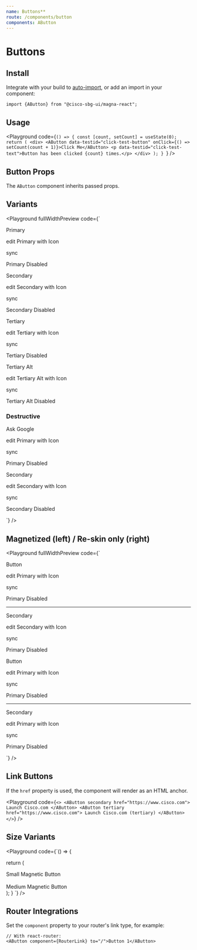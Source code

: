 ```yaml
---
name: Buttons**
route: /components/button
components: AButton
---
```


# Buttons

## Install

Integrate with your build to [auto-import](/#integrating), or add an import in your component:

```
import {AButton} from "@cisco-sbg-ui/magna-react";
```

## Usage

<Playground
  code={`() => {
  const [count, setCount] = useState(0);
  return (
    <div>
      <AButton data-testid="click-test-button" onClick={() => setCount(count + 1)}>Click Me</AButton>
      <p data-testid="click-test-text">Button has been clicked {count} times.</p>
    </div>
  );
}
`}
/>

## Button Props

The `AButton` component inherits passed props.

<Props of="AButton" />

## Variants

<Playground
  fullWidthPreview
  code={`<div className="container"><div className="d-flex">
  <div>
    <p>
      <AButton>Primary</AButton>
    </p>
    <p>
      <AButton>
        <AIcon left>edit</AIcon>
        Primary with Icon
      </AButton>
    </p>
    <p>
      <AButton icon>
        <AIcon>sync</AIcon>
      </AButton>
    </p>
    <p>
      <AButton disabled>Primary Disabled</AButton>
    </p>
  </div>
  <div className="ml-4">
    <p>
      <AButton secondary>Secondary</AButton>
    </p>
    <p>
      <AButton secondary>
        <AIcon left>edit</AIcon>
        Secondary with Icon
      </AButton>
    </p>
    <p>
      <AButton secondary icon>
        <AIcon>sync</AIcon>
      </AButton>
    </p>
    <p>
      <AButton secondary disabled>
        Secondary Disabled
      </AButton>
    </p>
  </div>
  <div className="ml-4">
    <p>
      <AButton tertiary>Tertiary</AButton>
    </p>
    <p>
      <AButton tertiary>
        <AIcon left>edit</AIcon>
        Tertiary with Icon
      </AButton>
    </p>
    <p>
      <AButton tertiary icon>
        <AIcon>sync</AIcon>
      </AButton>
    </p>
    <p>
      <AButton tertiary disabled>
        Tertiary Disabled
      </AButton>
    </p>
  </div>
  <div className="ml-4">
    <p>
      <AButton tertiaryAlt>Tertiary Alt</AButton>
    </p>
    <p>
      <AButton tertiaryAlt>
        <AIcon left>edit</AIcon>
        Tertiary Alt with Icon
      </AButton>
    </p>
    <p>
      <AButton tertiaryAlt icon>
        <AIcon>sync</AIcon>
      </AButton>
    </p>
    <p>
      <AButton tertiaryAlt disabled>
        Tertiary Alt Disabled
      </AButton>
    </p>
  </div>
</div>
<div className="d-flex"><h3>Destructive</h3></div>
  <div className="d-flex">
    <div>
      <p>
        <AButton data-testid="destructive-test-btn" destructive>Ask Google</AButton>
      </p>
      <p>
        <AButton destructive>
          <AIcon left>edit</AIcon>
          Primary with Icon
        </AButton>
      </p>
      <p>
        <AButton icon destructive>
          <AIcon>sync</AIcon>
        </AButton>
      </p>
      <p>
        <AButton primary disabled destructive >Primary  Disabled</AButton>
      </p>
    </div>
    <div className="ml-4">
      <p>
        <AButton secondary destructive>Secondary</AButton>
      </p>
      <p>
        <AButton secondary destructive>
          <AIcon left>edit</AIcon>
          Secondary with Icon
        </AButton>
      </p>
      <p>
        <AButton secondary icon destructive>
          <AIcon>sync</AIcon>
        </AButton>
      </p>
      <p>
        <AButton secondary disabled destructive>
          Secondary Disabled
        </AButton>
      </p>
    </div>
  </div>
</div>
`}
/>

## Magnetized (left) / Re-skin only (right)

<Playground
  fullWidthPreview
  code={`<div className="container"><div className="d-flex">
  <div>
    <p>
      <AButton medium>Button</AButton>
    </p>
    <p>
      <AButton  medium>
        <AIcon left>edit</AIcon>
        Primary with Icon
      </AButton>
    </p>
    <p>
      <AButton  medium icon>
        <AIcon>sync</AIcon>
      </AButton>
    </p>
    <p>
      <AButton disabled  medium>Primary Disabled</AButton>
    </p>
    <hr />
    <p>
      <AButton medium secondary>Secondary</AButton>
    </p>
    <p>
      <AButton  medium secondary>
        <AIcon left>edit</AIcon>
        Secondary with Icon
      </AButton>
    </p>
    <p>
      <AButton  medium icon secondary>
        <AIcon>sync</AIcon>
      </AButton>
    </p>
    <p>
      <AButton disabled  medium>Primary Disabled</AButton>
    </p>
  </div>
    <div style={{marginLeft: 10}}>
      <p>
        <AButton>Button</AButton>
      </p>
      <p>
        <AButton>
          <AIcon left>edit</AIcon>
          Primary with Icon
        </AButton>
      </p>
      <p>
        <AButton icon>
          <AIcon>sync</AIcon>
        </AButton>
      </p>
      <p>
        <AButton disabled>Primary Disabled</AButton>
      </p>
      <hr />
      <p>
        <AButton secondary>Secondary</AButton>
      </p>
      <p>
        <AButton  secondary>
          <AIcon left>edit</AIcon>
          Primary with Icon
        </AButton>
      </p>
      <p>
        <AButton  secondary icon>
          <AIcon>sync</AIcon>
        </AButton>
      </p>
      <p>
        <AButton disabled  secondary>Primary Disabled</AButton>
      </p>
    </div>
    </div>
</div>
`}
/>

## Link Buttons

If the `href` property is used, the component will render as an HTML anchor.

<Playground
  code={`<>
  <AButton secondary href="https://www.cisco.com">
  Launch Cisco.com
</AButton>
<AButton tertiary href="https://www.cisco.com">
  Launch Cisco.com (tertiary)
</AButton>
</>`}
/>

## Size Variants

<Playground
  code={`() => {

return (

<div>
  <AButton small>Small Magnetic Button</AButton>
  <br />
  <br />
  <AButton medium>Medium Magnetic Button</AButton>
</div>
); } `} />

## Router Integrations

Set the `component` property to your router's link type, for example:

```
// With react-router:
<AButton component={RouterLink} to="/">Button 1</AButton>
```
